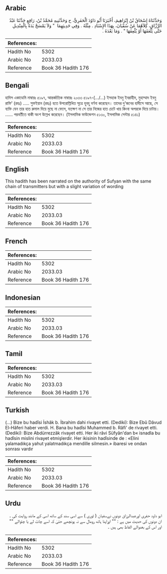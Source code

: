 ## Arabic


<div dir="rtl" lang="ar" style={{fontSize:'larger',backgroundColor:'#f8f9fa',padding:20}}>
وَحَدَّثَنَاهُ إِسْحَاقُ بْنُ إِبْرَاهِيمَ، أَخْبَرَنَا أَبُو دَاوُدَ الْحَفَرِيُّ، ح وَحَدَّثَنِيهِ مُحَمَّدُ بْنُ، رَافِعٍ حَدَّثَنَا عَبْدُ الرَّزَّاقِ، كِلاَهُمَا عَنْ سُفْيَانَ، بِهَذَا الإِسْنَادِ ‏.‏ مِثْلَهُ ‏.‏ وَفِي حَدِيثِهِمَا ‏ "‏ وَلاَ يَمْسَحْ يَدَهُ بِالْمِنْدِيلِ حَتَّى يَلْعَقَهَا أَوْ يُلْعِقَهَا ‏"‏ ‏.‏ وَمَا بَعْدَهُ ‏.‏
</div>
<div style={{backgroundColor:'#f8f9fa',padding:20, marginBottom: 10}}><table> <thead> <tr> <th>References:</th> <th></th> </tr> </thead> <tbody><tr><td>Hadith No</td><td>5302</td></tr><tr><td>Arabic No</td><td>2033.03</td></tr><tr><td>Reference</td><td>Book 36 Hadith 176</td></tr></tbody></table></div>

## Bengali


<div dir="ltr" lang="bn" style={{fontSize:'larger',backgroundColor:'#f8f9fa',padding:20}}>
হাদিস একাডেমি নাম্বারঃ ৫১৯৭, আন্তর্জাতিক নাম্বারঃ ২০৩৩ ৫১৯৭-(.../...) ইসহাক ইবনু ইবরাহীম, মুহাম্মাদ ইবনু রাফি' (রহঃ) ..... সুফইয়ান (রহঃ) হতে উপরোল্লিখিত সূত্রে হুবহু বর্ণনা করেছেন। তাদের দু'জনের হাদীসে আছে, সে ব্যক্তি যেন তার হাত রুমাল দিয়ে মুছে না ফেলে, যতক্ষণ না সে তার নিজের হাত চেটে খায় কিংবা অপরকে দিয়ে চাটায়। ...... পরবর্তীতে বাকী অংশ উল্লেখ করেছেন। (ইসলামিক ফাউন্ডেশন ৫১৩০, ইসলামিক সেন্টার ৫১৪১)
</div>
<div style={{backgroundColor:'#f8f9fa',padding:20, marginBottom: 10}}><table> <thead> <tr> <th>References:</th> <th></th> </tr> </thead> <tbody><tr><td>Hadith No</td><td>5302</td></tr><tr><td>Arabic No</td><td>2033.03</td></tr><tr><td>Reference</td><td>Book 36 Hadith 176</td></tr></tbody></table></div>

## English


<div dir="ltr" lang="en" style={{fontSize:'larger',backgroundColor:'#f8f9fa',padding:20}}>
This hadith has been narrated on the authority of Sufyan with the same chain of transmitters but with a slight variation of wording
</div>
<div style={{backgroundColor:'#f8f9fa',padding:20, marginBottom: 10}}><table> <thead> <tr> <th>References:</th> <th></th> </tr> </thead> <tbody><tr><td>Hadith No</td><td>5302</td></tr><tr><td>Arabic No</td><td>2033.03</td></tr><tr><td>Reference</td><td>Book 36 Hadith 176</td></tr></tbody></table></div>

## French


<div dir="ltr" lang="fr" style={{fontSize:'larger',backgroundColor:'#f8f9fa',padding:20}}>

</div>
<div style={{backgroundColor:'#f8f9fa',padding:20, marginBottom: 10}}><table> <thead> <tr> <th>References:</th> <th></th> </tr> </thead> <tbody><tr><td>Hadith No</td><td>5302</td></tr><tr><td>Arabic No</td><td>2033.03</td></tr><tr><td>Reference</td><td>Book 36 Hadith 176</td></tr></tbody></table></div>

## Indonesian


<div dir="ltr" lang="id" style={{fontSize:'larger',backgroundColor:'#f8f9fa',padding:20}}>

</div>
<div style={{backgroundColor:'#f8f9fa',padding:20, marginBottom: 10}}><table> <thead> <tr> <th>References:</th> <th></th> </tr> </thead> <tbody><tr><td>Hadith No</td><td>5302</td></tr><tr><td>Arabic No</td><td>2033.03</td></tr><tr><td>Reference</td><td>Book 36 Hadith 176</td></tr></tbody></table></div>

## Tamil


<div dir="ltr" lang="ta" style={{fontSize:'larger',backgroundColor:'#f8f9fa',padding:20}}>

</div>
<div style={{backgroundColor:'#f8f9fa',padding:20, marginBottom: 10}}><table> <thead> <tr> <th>References:</th> <th></th> </tr> </thead> <tbody><tr><td>Hadith No</td><td>5302</td></tr><tr><td>Arabic No</td><td>2033.03</td></tr><tr><td>Reference</td><td>Book 36 Hadith 176</td></tr></tbody></table></div>

## Turkish


<div dir="ltr" lang="tr" style={{fontSize:'larger',backgroundColor:'#f8f9fa',padding:20}}>
(…) Bize bu hadîsi İshâk b. İbrahim dahi rivayet etti. (Dediki): Bize Ebû Dâvud El-Hâferi haber verdi. H. Bana bu hadîsi Muhammed b. Râfi' de rivayet etti. (Dediki): Bize Abdürrezzâk rivayet etti. Her iki râvi Süfyân'dan b« isnadla bu hadîsin mislini rivayet etmişlerdir. Her ikisinin hadîsinde de : «Elini yalamadıkça yahut yalatmadıkça mendille silmesin.» ibaresi ve ondan sonrası vardır
</div>
<div style={{backgroundColor:'#f8f9fa',padding:20, marginBottom: 10}}><table> <thead> <tr> <th>References:</th> <th></th> </tr> </thead> <tbody><tr><td>Hadith No</td><td>5302</td></tr><tr><td>Arabic No</td><td>2033.03</td></tr><tr><td>Reference</td><td>Book 36 Hadith 176</td></tr></tbody></table></div>

## Urdu


<div dir="rtl" lang="ur" style={{fontSize:'larger',backgroundColor:'#f8f9fa',padding:20}}>
ابو داود حفری اورعبدالرزاق دونوں نےسفیان ( ثوری ) سے اسی سند کے ساتھ اسی کے مانند روایت کی ۔ ان دونوں کی حدیث میں ہے : "" اوراپنا ہاتھ رومال سے نہ پونچھے حتیٰ کہ اسے چاٹ لے یا چٹوالے "" اور اس کے بعدوالے الفاظ بھی ہیں ۔
</div>
<div style={{backgroundColor:'#f8f9fa',padding:20, marginBottom: 10}}><table> <thead> <tr> <th>References:</th> <th></th> </tr> </thead> <tbody><tr><td>Hadith No</td><td>5302</td></tr><tr><td>Arabic No</td><td>2033.03</td></tr><tr><td>Reference</td><td>Book 36 Hadith 176</td></tr></tbody></table></div>